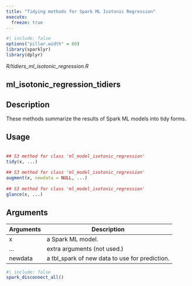 ```yaml
---
title: "Tidying methods for Spark ML Isotonic Regression"
execute:
  freeze: true
---
```


```r
#| include: false
options("pillar.width" = 60)
library(sparklyr) 
library(dplyr)
```

*R/tidiers_ml_isotonic_regression.R*

## ml_isotonic_regression_tidiers

## Description
 These methods summarize the results of Spark ML models into tidy forms. 


## Usage
```r
 
## S3 method for class 'ml_model_isotonic_regression'
tidy(x, ...) 
 
## S3 method for class 'ml_model_isotonic_regression'
augment(x, newdata = NULL, ...) 
 
## S3 method for class 'ml_model_isotonic_regression'
glance(x, ...) 
```

## Arguments
|Arguments|Description|
|---|---|
| x | a Spark ML model. |
| ... | extra arguments (not used.) |
| newdata | a tbl_spark of new data to use for prediction. |








```r
#| include: false
spark_disconnect_all()
```
